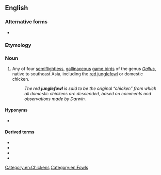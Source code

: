 {{also|jungle fowl}}
==English==

===Alternative forms===
* {{l|en|jungle fowl}}

===Etymology===
{{compound|en|jungle|fowl}}

===Noun===
{{en-noun|junglefowl|s}}

# Any of four [[semiflightless]], [[gallinaceous]] [[game bird]]s of the genus ''[[Gallus]]'', native to southeast Asia, including the [[red junglefowl]] or domestic chicken.
#: ''The red '''junglefowl''' is said to be the original “chicken” from which all domestic chickens are descended, based on comments and observations made by Darwin.''

====Hyponyms====
* {{l|en|chicken}}

====Derived terms====
* {{l|en|green junglefowl}}
* {{l|en|grey junglefowl}}
* {{l|en|red junglefowl}}
* {{l|en|Sri Lanka junglefowl}}

[[Category:en:Chickens]]
[[Category:en:Fowls]]